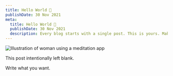 ```yaml
---
title: Hello World 👋
publishDate: 30 Nov 2021
meta:
  title: Hello World 👋
  publishDate: 30 Nov 2021
  description: Every blog starts with a single post. This is yours. Make it great.
---
```


![Illustration of woman using a meditation app](/assets/blog/casual-life-3d-meditation-crystal.webp)

This post intentionally left blank.

Write what you want.

